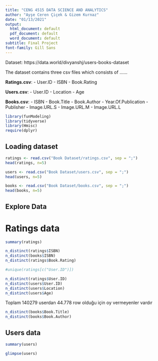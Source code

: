 ```yaml
---
title: "CENG 4515 DATA SCIENCE AND ANALYTICS"
author: "Ayşe Ceren Çiçek & Gizem Kurnaz"
date: "01/13/2021"
output: 
  html_document: default
  pdf_document: default
  word_document: default
subtitle: Final Project
font-family: Gill Sans
---
```


Dataset: https://data.world/divyanshj/users-books-dataset

The dataset contains three csv files which consists of ......

**Ratings.csv**:
- User.ID
- ISBN
- Book.Rating

**Users.csv**:
- User.ID
- Location
- Age

**Books.csv**:
- ISBN
- Book.Title
- Book.Author
- Year.Of.Publication
- Publisher
- Image.URL.S
- Image.URL.M
- Image.URL.L

```r
library(funModeling) 
library(tidyverse) 
library(Hmisc)
require(dplyr)
```


## Loading dataset

```r
ratings <- read.csv("Book Dataset/ratings.csv", sep = ";")
head(ratings, n=5)
```

```r
users <- read.csv("Book Dataset/users.csv", sep = ";")
head(users, n=5)
```

```r
books <- read.csv("Book Dataset/books.csv", sep = ";")
head(books, n=5)
```

## Explore Data

# Ratings data

```r
summary(ratings)
```



```r
n_distinct(ratings$ISBN)
n_distinct(books$ISBN)
n_distinct(ratings$Book.Rating)
```


```r
#unique(ratings[c("User.ID")])
```



```r
n_distinct(ratings$User.ID)
n_distinct(users$User.ID)
n_distinct(users$Location)
n_distinct(users$Age)
```

Toplam 140279 userdan 44.778 row olduğu için oy vermeyenler vardır

```r

n_distinct(books$Book.Title)
n_distinct(books$Book.Author)
```


## Users data

```r
summary(users)
```

```r
glimpse(users)
```





